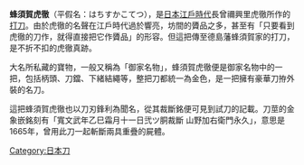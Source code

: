 '''蜂須賀虎徹'''（平假名：はちすかこてつ），是[[日本|日本]][[江戶時代|江戶時代]]長曾禰興里虎徹所作的[[打刀|打刀]]。由於虎徹的名聲在江戶時代過於響亮，坊間的贗品之多，甚至有「只要看到虎徹的刀作，就得直接把它作贗品」的形容。但這把傳至德島藩蜂須賀家的打刀，是不折不扣的虎徹真跡。

大名所私藏的寶物，一般又稱為「御家名物」，蜂須賀虎徹便是御家名物中的一把，包括柄頭、刀鐺、下緒結繩等，整把刀都統一為金色，是一把擁有豪華刀拵外裝的名刀。

這把蜂須賀虎徹也以刀刃鋒利為聞名，從其裁斷銘便可見到試刀的記載。刀莖的金象嵌銘刻有「寬文武年乙巳霜月十一日弐ツ胴裁斷 山野加右衛門永久」，意思是1665年，曾用此刀一起斬斷兩具重疊的屍體。


[[Category:日本刀|Category:日本刀]]